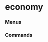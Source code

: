 # economy


### Menus
<ul className='grid grid-cols-1 md:grid-cols-2 lg:grid-cols-3 xl:grid-cols-4 gap-4 -ml-6'>
<ReferenceCard
    title="GDP"
    description="nominal, forecast, real"
    url="economy/gdp"
/>
</ul>

### Commands
<ul className='grid grid-cols-1 md:grid-cols-2 lg:grid-cols-3 xl:grid-cols-4 gap-4 -ml-6'>
<ReferenceCard
    title="CALENDAR"
    description="Economic Calendar."
    url="economy/calendar"
    command
/><ReferenceCard
    title="FRED_SERIES"
    description="Get data by series ID from FRED."
    url="economy/fred_series"
    command
/><ReferenceCard
    title="RISK_PREMIUM"
    description="Historical Market Risk Premium."
    url="economy/risk_premium"
    command
/><ReferenceCard
    title="MONEY_MEASURES"
    description="Money Measures."
    url="economy/money_measures"
    command
/><ReferenceCard
    title="FRED_SEARCH"
    description="Search for FRED series or economic releases by ID or string. This does not return the observation..."
    url="economy/fred_search"
    command
/><ReferenceCard
    title="CPI"
    description="Consumer Price Index (CPI). Returns either the rescaled index value, or a rate of change..."
    url="economy/cpi"
    command
/>
</ul>

